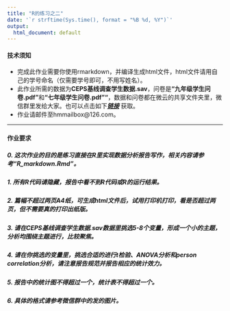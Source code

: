 ```yaml
---
title: "R的练习之二"
date: '`r strftime(Sys.time(), format = "%B %d, %Y")`'
output:
  html_document: default
---
```



#### 技术须知


* 完成此作业需要你使用rmarkdown，并编译生成html文件，html文件请用自己的学号命名（仅需要学号即可，不用写姓名）。
* 此作业所需的数据为**CEPS基线调查学生数据.sav**，问卷是**"九年级学生问卷.pdf"**和**"七年级学生问卷.pdf""**，数据和问卷都在微云的共享文件夹里，微信群里发给大家。也可以点击如下[***链接***](http://url.cn/46mFZvi) 获取。
* 作业请邮件至hmmailbox@126.com。


---


#### 作业要求

##### 0. 这次作业的目的是练习直接在R里实现数据分析报告写作，相关内容请参考**“R_markdown.Rmd”**。


##### 1. 所有R代码请隐藏，报告中看不到R代码或R的运行结果。


##### 2. 篇幅不超过两页A4纸，可生成html文件后，试用打印机打印，看是否超过两页，但*不需要真的打印出纸版*。


##### 3. 请在**CEPS基线调查学生数据.sav**数据里挑选5-8个变量，形成一个小的主题，分析均围绕主题进行，比较聚焦。


##### 4. 请在你挑选的变量里，挑选合适的进行*t*检验、ANOVA分析和person correlation分析，请注意报告规范并报告相应的统计效力。


##### 5. 报告中的统计图不得超过一个，统计表不得超过一个。


##### 6. 具体的格式请参考微信群中的发的图片。
















